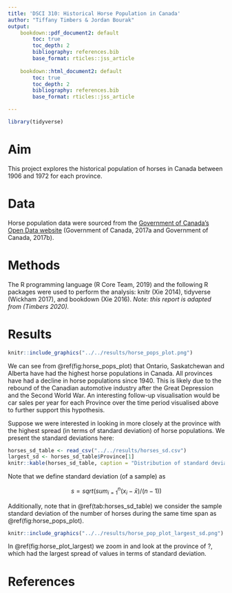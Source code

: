 ```yaml
---
title: 'DSCI 310: Historical Horse Population in Canada'
author: "Tiffany Timbers & Jordan Bourak"
output:
    bookdown::pdf_document2: default
        toc: true
        toc_depth: 2
        bibliography: references.bib 
        base_format: rticles::jss_article
    
    bookdown::html_document2: default
        toc: true
        toc_depth: 2
        bibliography: references.bib 
        base_format: rticles::jss_article

---
```


```r
library(tidyverse)
```

# Aim

This project explores the historical population of horses in Canada between 1906 and 1972 for each province.

# Data

Horse population data were sourced from the [Government of Canada's Open Data website](http://open.canada.ca/en/open-data) (Government of Canada, 2017a and Government of Canada, 2017b).

# Methods

The R programming language (R Core Team, 2019) and the following R packages were used to perform the analysis: knitr (Xie 2014), tidyverse (Wickham 2017), and bookdown (Xie 2016). *Note: this report is adapted from (Timbers 2020).*

# Results

```r
knitr::include_graphics("../../results/horse_pops_plot.png")
```

We can see from \@ref(fig:horse_pops_plot) that Ontario, Saskatchewan and Alberta have had the highest horse populations in Canada. All provinces have had a decline in horse populations since 1940. This is likely due to the rebound of the Canadian automotive industry after the Great Depression and the Second World War. An interesting follow-up visualisation would be car sales per year for each Province over the time period visualised above to further support this hypothesis.

Suppose we were interested in looking in more closely at the province with the highest spread (in terms of standard deviation) of horse populations. We present the standard deviations here:

```r
horses_sd_table <- read_csv("../../results/horses_sd.csv")
largest_sd <- horses_sd_table$Province[1]
knitr::kable(horses_sd_table, caption = "Distribution of standard deviation of horse populations per province.")
```

Note that we define standard deviation (of a sample) as

$$s = sqrt( sum_{i = 1}^n(x_i - \bar{x}) / (n-1))$$

Additionally, note that in \@ref(tab:horses_sd_table) we consider the sample standard deviation of the number of horses during the same time span as \@ref(fig:horse_pops_plot).

```r
knitr::include_graphics("../../results/horse_pop_plot_largest_sd.png")
```

In \@ref(fig:horse_plot_largest) we zoom in and look at the province of ?, which had the largest spread of values in terms of standard deviation.

# References

